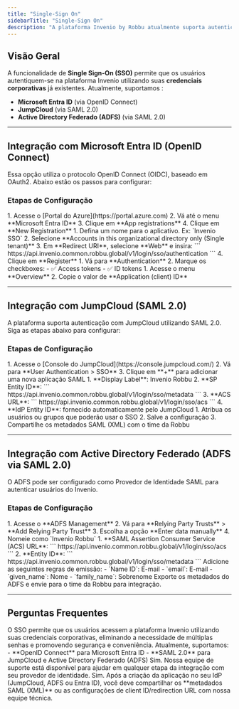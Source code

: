 ```yaml
---
title: "Single-Sign On"
sidebarTitle: "Single-Sign On"
description: "A plataforma Invenio by Robbu atualmente suporta autenticação Single Sign-On (SSO) com provedores de identidade que utilizam os protocolos SAML 2.0 e OpenID Connect, incluindo Microsoft Entra ID, JumpCloud e Active Directory Federado via SAML. Essa integração permite que seus usuários acessem o Invenio com suas credenciais corporativas, promovendo segurança e praticidade."
---
```


## Visão Geral

A funcionalidade de **Single Sign-On (SSO)** permite que os usuários autentiquem-se na plataforma Invenio utilizando suas **credenciais corporativas** já existentes. Atualmente, suportamos :

- **Microsoft Entra ID** (via OpenID Connect)
- **JumpCloud** (via SAML 2.0)
- **Active Directory Federado (ADFS)** (via SAML 2.0)

---

## Integração com Microsoft Entra ID (OpenID Connect)

Essa opção utiliza o protocolo OpenID Connect (OIDC), baseado em OAuth2. Abaixo estão os passos para configurar:

### Etapas de Configuração

<Steps>
  <Step title="Criando um Aplicativo no Microsoft Entra ID">
    1. Acesse o [Portal do Azure](https://portal.azure.com)
    2. Vá até o menu **Microsoft Entra ID**
    3. Clique em **App registrations**
    4. Clique em **New Registration**
  </Step>

  <Step title="Configurando o Aplicativo">
    1. Defina um nome para o aplicativo. Ex: `Invenio SSO`
    2. Selecione **Accounts in this organizational directory only (Single tenant)**
    3. Em **Redirect URI**, selecione **Web** e insira:
    ```
    https://api.invenio.common.robbu.global/v1/login/sso/authentication
    ```
    4. Clique em **Register**
  </Step>

  <Step title="Habilitando ID Tokens">
    1. Vá para **Authentication**
    2. Marque os checkboxes:
      - ✅ Access tokens
      - ✅ ID tokens
  </Step>

  <Step title="Obtendo o Application ID">
    1. Acesse o menu **Overview**
    2. Copie o valor de **Application (client) ID**
  </Step>
</Steps>

---

## Integração com JumpCloud (SAML 2.0)

A plataforma suporta autenticação com JumpCloud utilizando SAML 2.0. Siga as etapas abaixo para configurar:

### Etapas de Configuração

<Steps>
  <Step title="Criando Aplicação SAML no JumpCloud">
    1. Acesse o [Console do JumpCloud](https://console.jumpcloud.com/)
    2. Vá para **User Authentication > SSO**
    3. Clique em **+** para adicionar uma nova aplicação SAML
  </Step>

  <Step title="Preenchendo Dados da Aplicação">
    1. **Display Label**: Invenio Robbu
    2. **SP Entity ID**: 
    ```
    https://api.invenio.common.robbu.global/v1/login/sso/metadata
    ```
    3. **ACS URL**: 
    ```
    https://api.invenio.common.robbu.global/v1/login/sso/acs
    ```
    4. **IdP Entity ID**: fornecido automaticamente pelo JumpCloud
  </Step>

  <Step title="Atribuindo Usuários e Salvando">
    1. Atribua os usuários ou grupos que poderão usar o SSO
    2. Salve a configuração
    3. Compartilhe os metadados SAML (XML) com o time da Robbu
  </Step>
</Steps>

---

## Integração com Active Directory Federado (ADFS via SAML 2.0)

O ADFS pode ser configurado como Provedor de Identidade SAML para autenticar usuários do Invenio.

### Etapas de Configuração

<Steps>
  <Step title="Criando Relying Party Trust no ADFS">
    1. Acesse o **ADFS Management**
    2. Vá para **Relying Party Trusts** > **Add Relying Party Trust**
    3. Escolha a opção **Enter data manually**
    4. Nomeie como `Invenio Robbu`
  </Step>

  <Step title="Configurando os Endpoints">
    1. **SAML Assertion Consumer Service (ACS) URL**:
    ```
    https://api.invenio.common.robbu.global/v1/login/sso/acs
    ```
    2. **Entity ID**:
    ```
    https://api.invenio.common.robbu.global/v1/login/sso/metadata
    ```
  </Step>

  <Step title="Configurando as Claims">
    Adicione as seguintes regras de emissão:
    - `Name ID`: E-mail
    - `email`: E-mail
    - `given_name`: Nome
    - `family_name`: Sobrenome
  </Step>

  <Step title="Exportando Metadados">
    Exporte os metadados do ADFS e envie para o time da Robbu para integração.
  </Step>
</Steps>

---

## Perguntas Frequentes

<AccordionGroup>
  <Accordion title="O que é Single Sign-On (SSO)?">
    O SSO permite que os usuários acessem a plataforma Invenio utilizando suas credenciais corporativas, eliminando a necessidade de múltiplas senhas e promovendo segurança e conveniência.
  </Accordion>

  <Accordion title="Quais protocolos são suportados?">
    Atualmente, suportamos:
    - **OpenID Connect** para Microsoft Entra ID
    - **SAML 2.0** para JumpCloud e Active Directory Federado (ADFS)
  </Accordion>

  <Accordion title="A Robbu fornece suporte durante a configuração?">
    Sim. Nossa equipe de suporte está disponível para ajudar em qualquer etapa da integração com seu provedor de identidade.
  </Accordion>

  <Accordion title="É necessário enviar algo para a Robbu após configurar o IdP?">
    Sim. Após a criação da aplicação no seu IdP (JumpCloud, ADFS ou Entra ID), você deve compartilhar os **metadados SAML (XML)** ou as configurações de client ID/redirection URL com nossa equipe técnica.
  </Accordion>
</AccordionGroup>

